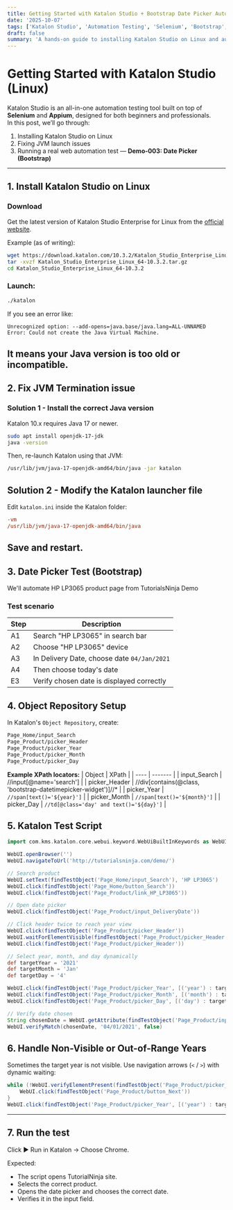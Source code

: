 ```yaml
---
title: Getting Started with Katalon Studio + Bootstrap Date Picker Automation (Demo-003)
date: '2025-10-07'
tags: ['Katalon Studio', 'Automation Testing', 'Selenium', 'Bootstrap', 'QA']
draft: false
summary: 'A hands-on guide to installing Katalon Studio on Linux and automating a real demo website with a Bootstrap date picker using dynamic XPath.'
---
```


# Getting Started with Katalon Studio (Linux)

Katalon Studio is an all-in-one automation testing tool built on top of **Selenium** and **Appium**, designed for both beginners and professionals.  
In this post, we’ll go through:

1. Installing Katalon Studio on Linux  
2. Fixing JVM launch issues  
3. Running a real web automation test — **Demo-003: Date Picker (Bootstrap)**

---

## 1. Install Katalon Studio on Linux

### Download

Get the latest version of Katalon Studio Enterprise for Linux from the [official website](https://katalon.com/download).

Example (as of writing):

```bash
wget https://download.katalon.com/10.3.2/Katalon_Studio_Enterprise_Linux_64-10.3.2.tar.gz
tar -xvzf Katalon_Studio_Enterprise_Linux_64-10.3.2.tar.gz
cd Katalon_Studio_Enterprise_Linux_64-10.3.2
```

### Launch:
```bash
./katalon
```

If you see an error like:
```psql
Unrecognized option: --add-opens=java.base/java.lang=ALL-UNNAMED
Error: Could not create the Java Virtual Machine.
```
It means your Java version is too old or incompatible.
---
## 2. Fix JVM Termination issue
### Solution 1 - Install the correct Java version
Katalon 10.x requires Java 17 or newer.
```bash
sudo apt install openjdk-17-jdk
java -version
```
Then, re-launch Katalon using that JVM:
```bash
/usr/lib/jvm/java-17-openjdk-amd64/bin/java -jar katalon
```
## Solution 2 - Modify the Katalon launcher file
Edit `katalon.ini` inside the Katalon folder:
```ini
-vm
/usr/lib/jvm/java-17-openjdk-amd64/bin/java
```
Save and restart.
---
## 3. Date Picker Test (Bootstrap)
We'll automate HP LP3065 product page from TutorialsNinja Demo
### Test scenario
| Step | Description |
| ---- | ----------- |
| A1 | Search "HP LP3065" in search bar |
| A2 | Choose "HP LP3065" device |
| A3 | In Delivery Date, choose date `04/Jan/2021` |
| A4 | Then choose today's date |
| E3 | Verify chosen date is displayed correctly |
## 4. Object Repository Setup
In Katalon's `Object Repository`, create:
```bash
Page_Home/input_Search
Page_Product/picker_Header
Page_Product/picker_Year
Page_Product/picker_Month
Page_Product/picker_Day
```
**Example XPath locators:**
| Object | XPath |
| ---- | ------- |
| input_Search | //input[@name='search'] |
| picker_Header | //div[contains(@class, 'bootstrap-datetimepicker-widget')]//* |
| picker_Year | `//span[text()='${year}']` |
| picker_Month | `//span[text()='${month}']` |
| picker_Day | `//td[@class='day' and text()='${day}']` |
## 5. Katalon Test Script
```groovy
import com.kms.katalon.core.webui.keyword.WebUiBuiltInKeywords as WebUI

WebUI.openBrowser('')
WebUI.navigateToUrl('http://tutorialsninja.com/demo/')

// Search product
WebUI.setText(findTestObject('Page_Home/input_Search'), 'HP LP3065')
WebUI.click(findTestObject('Page_Home/button_Search'))
WebUI.click(findTestObject('Page_Product/link_HP_LP3065'))

// Open date picker
WebUI.click(findTestObject('Page_Product/input_DeliveryDate'))

// Click header twice to reach year view
WebUI.click(findTestObject('Page_Product/picker_Header'))
WebUI.waitForElementVisible(findTestObject('Page_Product/picker_Header'), 2)
WebUI.click(findTestObject('Page_Product/picker_Header'))

// Select year, month, and day dynamically
def targetYear = '2021'
def targetMonth = 'Jan'
def targetDay = '4'

WebUI.click(findTestObject('Page_Product/picker_Year', [('year') : targetYear]))
WebUI.click(findTestObject('Page_Product/picker_Month', [('month') : targetMonth]))
WebUI.click(findTestObject('Page_Product/picker_Day', [('day') : targetDay]))

// Verify date chosen
String chosenDate = WebUI.getAttribute(findTestObject('Page_Product/input_DeliveryDate'), 'value')
WebUI.verifyMatch(chosenDate, '04/01/2021', false)
```

## 6. Handle Non-Visible or Out-of-Range Years
Sometimes the target year is not visible.
Use navigation arrows (`<` / `>`) with dynamic waiting:
```groovy
while (!WebUI.verifyElementPresent(findTestObject('Page_Product/picker_Year', [('year') : targetYear]), 1, FailureHandling.OPTIONAL)) {
    WebUI.click(findTestObject('Page_Product/button_Next'))
}
WebUI.click(findTestObject('Page_Product/picker_Year', [('year') : targetYear]))
```

---
## 7. Run the test
Click ▶ Run in Katalon → Choose Chrome.

Expected:
 - The script opens TutorialNinja site.
 - Selects the correct product.
 - Opens the date picker and chooses the correct date.
 - Verifies it in the input field.
